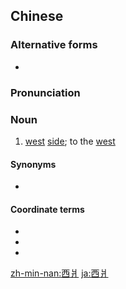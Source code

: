 ==Chinese==
{{zh-forms}}

===Alternative forms===
* {{zh-l|西旁}}

===Pronunciation===
{{zh-pron
|mn=sai-pêng
|cat=n
}}

===Noun===
{{zh-noun}}

# {{lb|zh|Min Nan}} [[west]] [[side]]; to the [[west]]

====Synonyms====
* {{qualifier|Mandarin|Cantonese|Hakka}} {{zh-l|西邊}}

====Coordinate terms====
* {{zh-l|東爿}}
* {{zh-l|南爿}}
* {{zh-l|北爿}}

[[zh-min-nan:西爿]]
[[ja:西爿]]